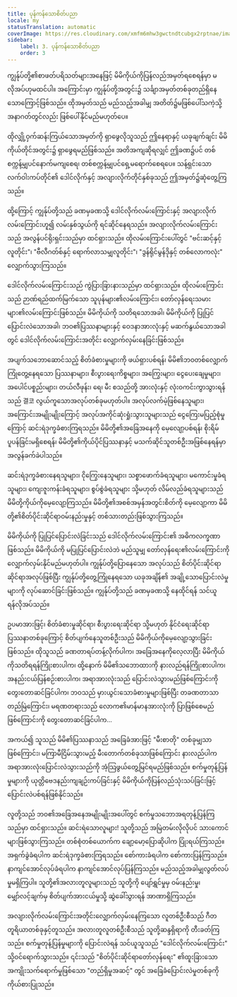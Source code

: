 ```yaml
---
title: ပုန်ကန်သောစိတ်ပညာ
locale: my
statusTranslation: automatic
coverImage: https://res.cloudinary.com/xmfm6mhw3gwctndtcubgx2rptnae/image/upload/v1740468922/small_cover_tratado_de_psicologia_revolucionaria_a4c0dca4e0.webp
sidebar:
    label: 3. ပုန်ကန်သောစိတ်ပညာ
    order: 3
---
```

ကျွန်ုပ်တို့၏စာဖတ်ပရိသတ်များအနေဖြင့် မိမိကိုယ်ကိုပြန်လည်အမှတ်ရစေရန်မှာ မလိုအပ်ဟုမထင်ပါ။ အကြောင်းမှာ ကျွန်ုပ်တို့အတွင်း၌ သင်္ချာအမှတ်တစ်ခုတည်ရှိနေသောကြောင့်ဖြစ်သည်။ ထိုအမှတ်သည် မည်သည့်အခါမျှ အတိတ်၌မဖြစ်ပေါ်သကဲ့သို့ အနာဂတ်တွင်လည်း ဖြစ်ပေါ်နိုင်မည်မဟုတ်ပေ။

ထိုလျှို့ဝှက်ဆန်းကြယ်သောအမှတ်ကို ရှာဖွေလိုသူသည် ဤနေရာနှင့် ယခုချက်ချင်း မိမိကိုယ်တိုင်အတွင်း၌ ရှာဖွေရမည်ဖြစ်သည်။ အတိအကျဆိုရလျှင် ဤခဏ၌ပင် တစ်စက္ကန့်မျှပင်နောက်မကျစေရ၊ တစ်စက္ကန့်မျှပင်ရှေ့မရောက်စေရပေ။ သန့်ရှင်းသောလက်ဝါးကပ်တိုင်၏ ဒေါင်လိုက်နှင့် အလျားလိုက်တိုင်နှစ်ခုသည် ဤအမှတ်၌ဆုံတွေ့ကြသည်။

ထို့ကြောင့် ကျွန်ုပ်တို့သည် ခဏမှခဏသို့ ဒေါင်လိုက်လမ်းကြောင်းနှင့် အလျားလိုက်လမ်းကြောင်းဟူ၍ လမ်းနှစ်သွယ်ကို ရင်ဆိုင်နေရသည်။ အလျားလိုက်လမ်းကြောင်းသည် အလွန်ပင်ရိုးရှင်းသည်မှာ ထင်ရှားသည်။ ထိုလမ်းကြောင်းပေါ်တွင် "ဗင်းဆင့်နှင့် လူတိုင်း"၊ "ဗီလီဂတ်စ်နှင့် ရောက်လာသမျှလူတိုင်း"၊ "ဒွန်ရိုင်မွန်ဒိုနှင့် တစ်လောကလုံး" လျှောက်သွားကြသည်။

ဒေါင်လိုက်လမ်းကြောင်းသည် ကွဲပြားခြားနားသည်မှာ ထင်ရှားသည်။ ထိုလမ်းကြောင်းသည် ဉာဏ်ရည်ထက်မြက်သော သူပုန်များ၏လမ်းကြောင်း၊ တော်လှန်ရေးသမားများ၏လမ်းကြောင်းဖြစ်သည်။ မိမိကိုယ်ကို သတိရသောအခါ၊ မိမိကိုယ်ကို ပြုပြင်ပြောင်းလဲသောအခါ၊ ဘဝ၏ပြဿနာများနှင့် ဝေဒနာအားလုံးနှင့် မဆက်နွယ်သောအခါတွင် ဒေါင်လိုက်လမ်းကြောင်းအတိုင်း လျှောက်လှမ်းနေခြင်းဖြစ်သည်။

အပျက်သဘောဆောင်သည့် စိတ်ခံစားမှုများကို ဖယ်ရှားပစ်ရန်၊ မိမိ၏ဘဝတစ်လျှောက် ကြုံတွေ့နေရသော ပြဿနာများ၊ စီးပွားရေးကိစ္စများ၊ အကြွေးများ၊ ငွေပေးချေမှုများ၊ အပေါင်ပစ္စည်းများ၊ တယ်လီဖုန်း၊ ရေ၊ မီး စသည်တို့ အားလုံးနှင့် လုံးဝကင်းကွာသွားရန်သည် 결코 လွယ်ကူသောအလုပ်တစ်ခုမဟုတ်ပါ။ အလုပ်လက်မဲ့ဖြစ်နေသူများ၊ အကြောင်းအမျိုးမျိုးကြောင့် အလုပ်အကိုင်ဆုံးရှုံးသွားသူများသည် ငွေကြေးမပြည့်စုံမှုကြောင့် ဆင်းရဲဒုက္ခခံစားကြရသည်။ မိမိတို့၏အခြေအနေကို မေ့လျော့ပစ်ရန်၊ စိုးရိမ်ပူပန်ခြင်းမရှိစေရန်၊ မိမိတို့၏ကိုယ်ပိုင်ပြဿနာနှင့် မသက်ဆိုင်သူတစ်ဦးအဖြစ်နေရန်မှာ အလွန်ခက်ခဲပါသည်။

ဆင်းရဲဒုက္ခခံစားနေရသူများ၊ ငိုကြွေးနေသူများ၊ သစ္စာဖောက်ခံရသူများ၊ မကောင်းမှုခံရသူများ၊ ကျေးဇူးကန်းခံရသူများ၊ စွပ်စွဲခံရသူများ သို့မဟုတ် လိမ်လည်ခံရသူများသည် မိမိတို့ကိုယ်ကိုမေ့လျော့ကြသည်။ မိမိတို့၏အစစ်အမှန်အတွင်းစိတ်ကို မေ့လျော့ကာ မိမိတို့၏စိတ်ပိုင်းဆိုင်ရာဝမ်းနည်းမှုနှင့် တစ်သားတည်းဖြစ်သွားကြသည်။

မိမိကိုယ်ကို ပြုပြင်ပြောင်းလဲခြင်းသည် ဒေါင်လိုက်လမ်းကြောင်း၏ အဓိကလက္ခဏာဖြစ်သည်။ မိမိကိုယ်ကို မပြုပြင်ပြောင်းလဲဘဲ မည်သူမျှ တော်လှန်ရေး၏လမ်းကြောင်းကို လျှောက်လှမ်းနိုင်မည်မဟုတ်ပါ။ ကျွန်ုပ်တို့ပြောနေသော အလုပ်သည် စိတ်ပိုင်းဆိုင်ရာဆိုင်ရာအလုပ်ဖြစ်ပြီး ကျွန်ုပ်တို့တွေ့ကြုံနေရသော ယခုအချိန်၏ အချို့သောပြောင်းလဲမှုများကို လုပ်ဆောင်ခြင်းဖြစ်သည်။ ကျွန်ုပ်တို့သည် ခဏမှခဏသို့ နေထိုင်ရန် သင်ယူရန်လိုအပ်သည်။

ဥပမာအားဖြင့်၊ စိတ်ခံစားမှုဆိုင်ရာ၊ စီးပွားရေးဆိုင်ရာ သို့မဟုတ် နိုင်ငံရေးဆိုင်ရာပြဿနာတစ်ခုကြောင့် စိတ်ပျက်နေသူတစ်ဦးသည် မိမိကိုယ်ကိုမေ့လျော့သွားခြင်းဖြစ်သည်။ ထိုသူသည် ခဏတာရပ်တန့်လိုက်ပါက၊ အခြေအနေကိုလေ့လာပြီး မိမိကိုယ်ကိုသတိရရန်ကြိုးစားပါက၊ ထို့နောက် မိမိ၏သဘောထားကို နားလည်ရန်ကြိုးစားပါက၊ အနည်းငယ်ပြန်စဉ်းစားပါက၊ အရာအားလုံးသည် ပြောင်းလဲသွားမည်ဖြစ်ကြောင်းကို တွေးတောဆင်ခြင်ပါက၊ ဘဝသည် မှားယွင်းသောခံစားမှုများဖြစ်ပြီး တခဏတာသာတည်မြဲကြောင်း၊ မရဏတရားသည် လောက၏မာန်မာနအားလုံးကို ပြာဖြစ်စေမည်ဖြစ်ကြောင်းကို တွေးတောဆင်ခြင်ပါက...

အကယ်၍ သူသည် မိမိ၏ပြဿနာသည် အခြေခံအားဖြင့် "မီးစာတို" တစ်ခုမျှသာဖြစ်ကြောင်း၊ မကြာမီငြိမ်းသွားမည့် မီးတောက်တစ်ခုသာဖြစ်ကြောင်း နားလည်ပါက အရာအားလုံးပြောင်းလဲသွားသည်ကို အံ့သြဖွယ်တွေ့မြင်ရမည်ဖြစ်သည်။ စက်မှုတုန့်ပြန်မှုများကို ယုတ္တိဗေဒနည်းကျချဉ်းကပ်ခြင်းနှင့် မိမိကိုယ်ကိုပြန်လည်သုံးသပ်ခြင်းဖြင့် ပြောင်းလဲပစ်ရန်ဖြစ်နိုင်သည်။

လူတို့သည် ဘဝ၏အခြေအနေအမျိုးမျိုးအပေါ်တွင် စက်မှုသဘောအရတုန့်ပြန်ကြသည်မှာ ထင်ရှားသည်။ ဆင်းရဲသောလူများ! သူတို့သည် အမြဲတမ်းလိုလိုပင် သားကောင်များဖြစ်သွားကြသည်။ တစ်စုံတစ်ယောက်က ချော့မော့ပြောဆိုပါက ပြုံးရယ်ကြသည်။ အရှက်ခွဲခံရပါက ဆင်းရဲဒုက္ခခံစားကြရသည်။ စော်ကားခံရပါက စော်ကားပြန်ကြသည်။ နာကျင်အောင်လုပ်ခံရပါက နာကျင်အောင်လုပ်ပြန်ကြသည်။ မည်သည့်အခါမျှလွတ်လပ်မှုမရှိကြပါ။ သူတို့၏အလားတူလူများသည် သူတို့ကို ပျော်ရွှင်မှုမှ ဝမ်းနည်းမှု၊ မျှော်လင့်ချက်မှ စိတ်ပျက်အားငယ်မှုသို့ ဆွဲခေါ်သွားရန် အာဏာရှိကြသည်။

အလျားလိုက်လမ်းကြောင်းအတိုင်းလျှောက်လှမ်းနေကြသော လူတစ်ဦးစီသည် ဂီတတူရိယာတစ်ခုနှင့်တူသည်။ အလားတူလူတစ်ဦးစီသည် သူတို့ဆန္ဒရှိရာကို တီးခတ်ကြသည်။ စက်မှုတုန့်ပြန်မှုများကို ပြောင်းလဲရန် သင်ယူသူသည် "ဒေါင်လိုက်လမ်းကြောင်း" သို့ဝင်ရောက်သွားသည်။ ၎င်းသည် "စိတ်ပိုင်းဆိုင်ရာတော်လှန်ရေး" ၏ထူးခြားသောအကျိုးသက်ရောက်မှုဖြစ်သော "တည်ရှိမှုအဆင့်" တွင် အခြေခံပြောင်းလဲမှုတစ်ခုကို ကိုယ်စားပြုသည်။
